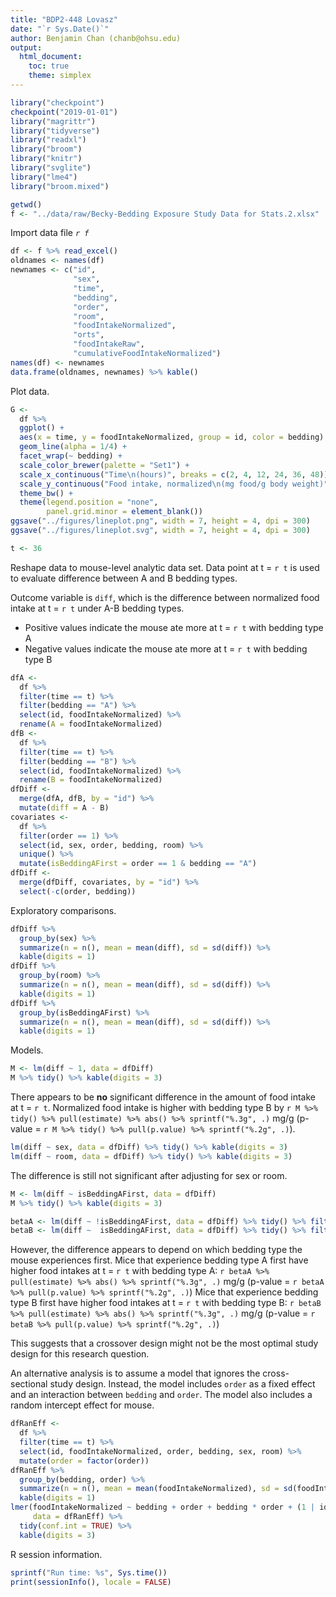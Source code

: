 ```yaml
---
title: "BDP2-448 Lovasz"
date: "`r Sys.Date()`"
author: Benjamin Chan (chanb@ohsu.edu)
output:
  html_document:
    toc: true
    theme: simplex
---
```


```r
library("checkpoint")
checkpoint("2019-01-01")
library("magrittr")
library("tidyverse")
library("readxl")
library("broom")
library("knitr")
library("svglite")
library("lme4")
library("broom.mixed")
```

```r
getwd()
f <- "../data/raw/Becky-Bedding Exposure Study Data for Stats.2.xlsx"
```

Import data file *`r f`*

```r
df <- f %>% read_excel()
oldnames <- names(df)
newnames <- c("id",
              "sex",
              "time",
              "bedding",
              "order",
              "room",
              "foodIntakeNormalized",
              "orts",
              "foodIntakeRaw",
              "cumulativeFoodIntakeNormalized")
names(df) <- newnames
data.frame(oldnames, newnames) %>% kable()
```

Plot data.

```r
G <-
  df %>%
  ggplot() +
  aes(x = time, y = foodIntakeNormalized, group = id, color = bedding) +
  geom_line(alpha = 1/4) +
  facet_wrap(~ bedding) +
  scale_color_brewer(palette = "Set1") +
  scale_x_continuous("Time\n(hours)", breaks = c(2, 4, 12, 24, 36, 48)) +
  scale_y_continuous("Food intake, normalized\n(mg food/g body weight)") +
  theme_bw() +
  theme(legend.position = "none",
        panel.grid.minor = element_blank())
ggsave("../figures/lineplot.png", width = 7, height = 4, dpi = 300)
ggsave("../figures/lineplot.svg", width = 7, height = 4, dpi = 300)
```

```r
t <- 36
```

Reshape data to mouse-level analytic data set.
Data point at t = `r t` is used to evaluate difference between A and B bedding types.

Outcome variable is `diff`,
which is the difference between normalized food intake at t = `r t` under A-B bedding types.

* Positive values indicate the mouse ate more at t = `r t` with bedding type A
* Negative values indicate the mouse ate more at t = `r t` with bedding type B

```r
dfA <-
  df %>%
  filter(time == t) %>%
  filter(bedding == "A") %>%
  select(id, foodIntakeNormalized) %>%
  rename(A = foodIntakeNormalized)
dfB <-
  df %>%
  filter(time == t) %>%
  filter(bedding == "B") %>%
  select(id, foodIntakeNormalized) %>%
  rename(B = foodIntakeNormalized)
dfDiff <-
  merge(dfA, dfB, by = "id") %>%
  mutate(diff = A - B)
covariates <-
  df %>%
  filter(order == 1) %>%
  select(id, sex, order, bedding, room) %>%
  unique() %>%
  mutate(isBeddingAFirst = order == 1 & bedding == "A")
dfDiff <-
  merge(dfDiff, covariates, by = "id") %>%
  select(-c(order, bedding))
```

Exploratory comparisons.

```r
dfDiff %>%
  group_by(sex) %>%
  summarize(n = n(), mean = mean(diff), sd = sd(diff)) %>%
  kable(digits = 1)
dfDiff %>%
  group_by(room) %>%
  summarize(n = n(), mean = mean(diff), sd = sd(diff)) %>%
  kable(digits = 1)
dfDiff %>%
  group_by(isBeddingAFirst) %>%
  summarize(n = n(), mean = mean(diff), sd = sd(diff)) %>%
  kable(digits = 1)
```

Models.

```r
M <- lm(diff ~ 1, data = dfDiff) 
M %>% tidy() %>% kable(digits = 3)
```

There appears to be **no** significant difference in the amount of food intake at t = `r t`.
Normalized food intake is higher with bedding type B by
`r M %>% tidy() %>% pull(estimate) %>% abs() %>% sprintf("%.3g", .)` mg/g
(p-value = `r M %>% tidy() %>% pull(p.value) %>% sprintf("%.2g", .)`).

```r
lm(diff ~ sex, data = dfDiff) %>% tidy() %>% kable(digits = 3)
lm(diff ~ room, data = dfDiff) %>% tidy() %>% kable(digits = 3)
```

The difference is still not significant after adjusting for sex or room.

```r
M <- lm(diff ~ isBeddingAFirst, data = dfDiff)
M %>% tidy() %>% kable(digits = 3)
```

```r
betaA <- lm(diff ~ !isBeddingAFirst, data = dfDiff) %>% tidy() %>% filter(term == "(Intercept)")
betaB <- lm(diff ~  isBeddingAFirst, data = dfDiff) %>% tidy() %>% filter(term == "(Intercept)")
```

However, the difference appears to depend on which bedding type the mouse experiences first.
Mice that experience bedding type A first have higher food intakes at t = `r t` with bedding type A:
`r betaA %>% pull(estimate) %>% abs() %>% sprintf("%.3g", .)` mg/g
(p-value = `r betaA %>% pull(p.value) %>% sprintf("%.2g", .)`)
Mice that experience bedding type B first have higher food intakes at t = `r t` with bedding type B:
`r betaB %>% pull(estimate) %>% abs() %>% sprintf("%.3g", .)` mg/g
(p-value = `r betaB %>% pull(p.value) %>% sprintf("%.2g", .)`)

This suggests that a crossover design might not be the most optimal study design for this research question.

An alternative analysis is to assume a model that ignores the cross-sectional study design.
Instead, the model includes `order` as a fixed effect and an interaction between `bedding` and `order`.
The model also includes a random intercept effect for mouse.

```r
dfRanEff <-
  df %>%
  filter(time == t) %>%
  select(id, foodIntakeNormalized, order, bedding, sex, room) %>%
  mutate(order = factor(order))
dfRanEff %>%
  group_by(bedding, order) %>%
  summarize(n = n(), mean = mean(foodIntakeNormalized), sd = sd(foodIntakeNormalized)) %>%
  kable(digits = 1)
lmer(foodIntakeNormalized ~ bedding + order + bedding * order + (1 | id), 
     data = dfRanEff) %>% 
  tidy(conf.int = TRUE) %>% 
  kable(digits = 3)
```


R session information.

```r
sprintf("Run time: %s", Sys.time())
print(sessionInfo(), locale = FALSE)
```
